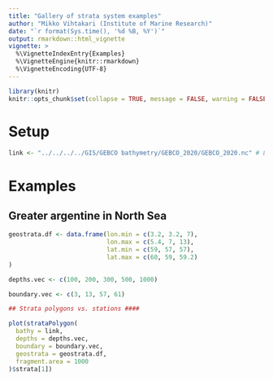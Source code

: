 ```yaml
---
title: "Gallery of strata system examples"
author: "Mikko Vihtakari (Institute of Marine Research)"
date: "`r format(Sys.time(), '%d %B, %Y')`"
output: rmarkdown::html_vignette
vignette: >
  %\VignetteIndexEntry{Examples}
  %\VignetteEngine{knitr::rmarkdown}
  %\VignetteEncoding{UTF-8}
---
```


```r
library(knitr)
knitr::opts_chunk$set(collapse = TRUE, message = FALSE, warning = FALSE, comment = "#>")
```

# Setup

```r
link <- "../../../../GIS/GEBCO bathymetry/GEBCO_2020/GEBCO_2020.nc" # Link to bathymetry data
```

# Examples

## Greater argentine in North Sea

```r
geostrata.df <- data.frame(lon.min = c(3.2, 3.2, 7), 
                           lon.max = c(5.4, 7, 13), 
                           lat.min = c(59, 57, 57), 
                           lat.max = c(60, 59, 59.2)
)

depths.vec <- c(100, 200, 300, 500, 1000)

boundary.vec <- c(3, 13, 57, 61)

## Strata polygons vs. stations ####

plot(strataPolygon(
  bathy = link, 
  depths = depths.vec, 
  boundary = boundary.vec,
  geostrata = geostrata.df,
  fragment.area = 1000
)$strata[1])

```

